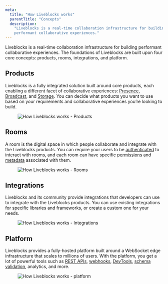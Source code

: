 ```yaml
---
meta:
  title: "How Liveblocks works"
  parentTitle: "Concepts"
  description:
    "Liveblocks is a real-time collaboration infrastructure for building
    performant collaborative experiences."
---
```


Liveblocks is a real-time collaboration infrastructure for building performant
collaborative experiences. The foundations of Liveblocks are built upon four
core concepts: products, rooms, integrations, and platform.

## Products

Liveblocks is a fully integrated solution built around core products, each
enabling a different facet of collaborative experiences:
[Presence](/docs/products/presence), [Broadcast](/docs/products/broadcast), and
[Storage](/docs/products/storage). You can decide what products you want to use
based on your requirements and collaborative experiences you’re looking to
build.

<Figure highlight>
  <Image
    src="/assets/concepts/products.png"
    alt="How Liveblocks works - Products"
    width={768}
    height={440}
  />
</Figure>

## Rooms

A room is the digital space in which people collaborate and integrate with the
Liveblocks products. You can require your users to be
[authenticated](/docs/rooms/authentication) to interact with rooms, and each
room can have specific [permissions](/docs/rooms/permissions) and
[metadata](/docs/rooms/metadata) associated with them.

<Figure highlight>
  <Image
    src="/assets/concepts/rooms.png"
    alt="How Liveblocks works - Rooms"
    width={768}
    height={440}
  />
</Figure>

## Integrations

Liveblocks and its community provide integrations that developers can use to
integrate with the Liveblocks products. You can use existing integrations for
specific libraries and frameworks, or create a custom one for your needs.

<Figure highlight>
  <Image
    src="/assets/concepts/integrations.png"
    alt="How Liveblocks works - Integrations"
    width={768}
    height={440}
  />
</Figure>

## Platform

Liveblocks provides a fully-hosted platform built around a WebSocket edge
infrastructure that scales to millions of users. With the platform, you get a
lot of powerful tools such as
[REST APIs](/docs/api-reference/rest-api-endpoints),
[webhooks](/docs/platform/webhooks), [DevTools](/docs/platform/devtools),
[schema validation](/docs/platform/schema-validation), analytics, and more.

<Figure highlight>
  <Image
    src="/assets/concepts/platform.png"
    alt="How Liveblocks works - platform"
    width={768}
    height={440}
  />
</Figure>
